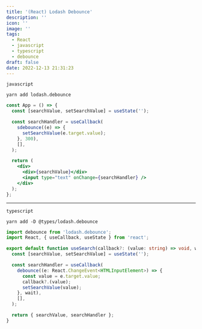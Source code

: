 ```yaml
---
title: '(React) Lodash Debounce'
description: ''
icon: ''
image: ''
tags:
  - React
  - javascript
  - typescript
  - debounce
draft: false
date: 2022-12-13 21:31:23
---
```


`javascript`

```shell
yarn add lodash.debounce
```

```jsx
const App = () => {
  const [searchValue, setSearchValue] = useState('');

  const searchHandler = useCallback(
    sdebounce((e) => {
      setSearchValue(e.target.value);
    }, 300),
    [],
  );

  return (
    <div>
      <div>{searchValue}</div>
      <input type="text" onChange={searchHandler} />
    </div>
  );
};
```

---

`typescript`

```shell
yarn add -D @types/lodash.debounce
```

```ts:useSearch.ts
import debounce from 'lodash.debounce';
import React, { useCallback, useState } from 'react';

export default function useSearch(callback?: (value: string) => void, wait = 300) {
  const [searchValue, setSearchValue] = useState('');

  const searchHandler = useCallback(
    debounce((e: React.ChangeEvent<HTMLInputElement>) => {
      const value = e.target.value;
      callback?.(value);
      setSearchValue(value);
    }, wait),
    [],
  );

  return { searchValue, searchHandler };
}
```
